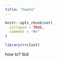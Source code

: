 ```yaml
---
title: "howto"
---
```


```r
knitr::opts_chunk$set(
  collapse = TRUE,
  comment = "#>"
)
```

```r
library(rrclust)
```
how to? tbd
